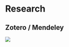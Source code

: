 # Research

## Zotero / Mendeley
![](https://img.shields.io/badge/-WIP-yellow.svg)


<!-- **TODO: zotero/mendeley** -->
<!-- **TODO: jbf hypo/bac** -->
